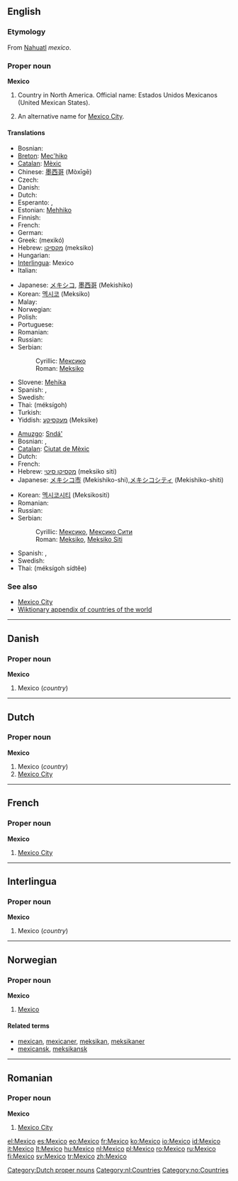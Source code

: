 {{see|México}}
==English==
{{wikipedia}}

===Etymology===
From [[Nahuatl]] ''mexico''.

===Proper noun===
'''Mexico'''

# Country in North America. Official name: Estados Unidos Mexicanos (United Mexican States).
# {{rare}} An alternative name for [[Mexico City]].

====Translations====
{{trans-top|country}}
* Bosnian: {{t-|bs|Meksiko|m}}
*[[Breton]]: [[Mec'hiko]]
*[[Catalan]]: [[Mèxic]] {{m}}
*Chinese: [[墨西哥]] (Mòxīgē)
* Czech: {{t-|cs|Mexiko}}
* Danish: {{t-|da|Mexico}}
* Dutch: {{t+|nl|Mexico}}
* Esperanto: {{t+|eo|Meksiko|xs=Esperanto}}, {{t|eo|Meksikio|xs=Esperanto}}
*Estonian: [[Mehhiko]]
* Finnish: {{t+|fi|Meksiko}}
* French: {{t+|fr|Mexique|m}}
* German: {{t+|de|Mexiko|n}}
*Greek: {{t+|el|Μεξικό|n|}} (mexikó)
*Hebrew: [[מקסיקו]] (meksiko)
* Hungarian: {{t|hu|Mexikó}}
*[[Interlingua]]: Mexico
* Italian: {{t+|it|Messico|m}}
{{trans-mid}}
*Japanese: [[メキシコ]], [[墨西哥]] (Mekishiko)
*Korean: [[멕시코]] (Meksiko)
* Malay: {{t-|ms|Meksiko|xs=Malay}}
* Norwegian: {{t-|no|Mexico}}
* Polish: {{t|pl|Meksyk}}
* Portuguese: {{t+|pt|México|m}}
* Romanian: {{t|ro|Mexic|n}}
* Russian: {{t-|ru|Мексика|f|tr=Méksika}}
*Serbian:
*:Cyrillic: [[Мексико#Serbian|Мексико]] {{m}}
*:Roman: [[Meksiko#Serbian|Meksiko]] {{m}}
*Slovene: [[Mehika]] {{f}}
* Spanish: {{t+|es|México|m}}, {{t+|es|Méjico|m}}
* Swedish: {{t+|sv|Mexiko}}
*Thai: {{THchar|[[เม็กซิโก]]}} (méksígoh)
* Turkish: {{t|tr|Meksika}}
*Yiddish: [[מעקסיקע]] (Meksike)
{{trans-bottom}}

{{trans-top|city}}
*[[Amuzgo]]: [[Sndá']]
* Bosnian: {{t-|bs|Meksiko}}, {{t-|bs|Meksiko Siti|m}}
*[[Catalan]]: [[Ciutat de Mèxic]] {{f}}
* Dutch: {{t+|nl|Mexico}}
* French: {{t+|fr|Mexico}}
*Hebrew: [[מקסיקו סיטי]] (meksiko siti)
*Japanese: [[メキシコ市]] (Mekishiko-shi),[[メキシコシティ]] (Mekishiko-shiti)
{{trans-mid}}
*Korean: [[멕시코시티]] (Meksikositi)
* Romanian: {{t+|ro|Mexico}}
* Russian: {{t-|ru|Мехико|m|tr=Méχiko}}
*Serbian:
*:Cyrillic: [[Мексико#Serbian|Мексико]], [[Мексико Сити]] {{m}}
*:Roman: [[Meksiko#Serbian|Meksiko]], [[Meksiko Siti#Serbian|Meksiko Siti]] {{m}}
* Spanish: {{t+|es|México|m}}, {{t|es|Ciudad de México|f}}
* Swedish: {{t+|sv|Mexico City}}
*Thai: {{THchar|[[เม็กซิโกซิตี้]]}} (méksígoh sídtêe)
{{trans-bottom}}

===See also===
*[[Mexico City]]
*[[Wiktionary Appendix:Countries of the world|Wiktionary appendix of countries of the world]]

----

==Danish==

===Proper noun===
'''Mexico'''

# Mexico (''country'')

----

==Dutch==

===Proper noun===
'''Mexico'''

# Mexico (''country'')
# [[Mexico City]]

[[Category:Dutch proper nouns]]
[[Category:nl:Countries]]

----

==French==

===Proper noun===
'''Mexico'''

# [[Mexico City]]

----

==Interlingua==

===Proper noun===
'''Mexico'''

# Mexico (''country'')

----

==Norwegian==

===Proper noun===
'''Mexico'''

# [[#English|Mexico]]

====Related terms====
*[[mexican]], [[mexicaner]], [[meksikan]], [[meksikaner]]
*[[mexicansk]], [[meksikansk]]

[[Category:no:Countries]]

----

==Romanian==

===Proper noun===
'''Mexico'''

# [[Mexico City]]


[[el:Mexico]]
[[es:Mexico]]
[[eo:Mexico]]
[[fr:Mexico]]
[[ko:Mexico]]
[[io:Mexico]]
[[id:Mexico]]
[[it:Mexico]]
[[lt:Mexico]]
[[hu:Mexico]]
[[nl:Mexico]]
[[pl:Mexico]]
[[ro:Mexico]]
[[ru:Mexico]]
[[fi:Mexico]]
[[sv:Mexico]]
[[tr:Mexico]]
[[zh:Mexico]]